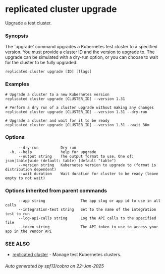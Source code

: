 # replicated cluster upgrade

Upgrade a test cluster.

### Synopsis

The 'upgrade' command upgrades a Kubernetes test cluster to a specified version. You must provide a cluster ID and the version to upgrade to. The upgrade can be simulated with a dry-run option, or you can choose to wait for the cluster to be fully upgraded.

```
replicated cluster upgrade [ID] [flags]
```

### Examples

```
# Upgrade a cluster to a new Kubernetes version
replicated cluster upgrade [CLUSTER_ID] --version 1.31

# Perform a dry run of a cluster upgrade without making any changes
replicated cluster upgrade [CLUSTER_ID] --version 1.31 --dry-run

# Upgrade a cluster and wait for it to be ready
replicated cluster upgrade [CLUSTER_ID] --version 1.31 --wait 30m
```

### Options

```
      --dry-run          Dry run
  -h, --help             help for upgrade
      --output string    The output format to use. One of: json|table|wide (default: table) (default "table")
      --version string   Kubernetes version to upgrade to (format is distribution dependent)
      --wait duration    Wait duration for cluster to be ready (leave empty to not wait)
```

### Options inherited from parent commands

```
      --app string                The app slug or app id to use in all calls
      --integration-test string   Set to the name of the integration test to run
      --log-api-calls string      Log the API calls to the specified file
      --token string              The API token to use to access your app in the Vendor API
```

### SEE ALSO

* [replicated cluster](replicated-cli-cluster)	 - Manage test Kubernetes clusters.

###### Auto generated by spf13/cobra on 22-Jan-2025
